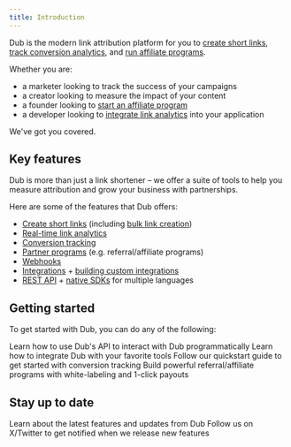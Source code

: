 ```yaml
---
title: Introduction
---
```


Dub is the modern link attribution platform for you to [create short links](/concepts/links/introduction), [track conversion analytics](/conversions/quickstart), and [run affiliate programs](/partners/quickstart).

Whether you are:

- a marketer looking to track the success of your campaigns
- a creator looking to measure the impact of your content
- a founder looking to [start an affiliate program](/partners/quickstart)
- a developer looking to [integrate link analytics](concepts/analytics/introduction) into your application

We've got you covered.

## Key features

Dub is more than just a link shortener – we offer a suite of tools to help you measure attribution and grow your business with partnerships.

Here are some of the features that Dub offers:

- [Create short links](/concepts/links/introduction) (including [bulk link creation](/concepts/links/bulk-operations))
- [Real-time link analytics](/concepts/analytics/introduction)
- [Conversion tracking](/conversions/quickstart)
- [Partner programs](/partners/quickstart) (e.g. referral/affiliate programs)
- [Webhooks](/concepts/webhooks/introduction)
- [Integrations](https://dub.co/integrations) + [building custom integrations](/integrations/quickstart)
- [REST API](/api-reference/introduction) + [native SDKs](/sdks/overview) for multiple languages

## Getting started

To get started with Dub, you can do any of the following:

<CardGroup cols={2}>
  <Card title="Try our API" icon="code" href="/api-reference/introduction">
    Learn how to use Dub's API to interact with Dub programmatically
  </Card>
  <Card title="Integrate with Dub" icon="circle-nodes" href="/integrations">
    Learn how to integrate Dub with your favorite tools
  </Card>
  <Card
    title="Conversion tracking"
    icon="arrow-progress"
    href="/conversions/quickstart"
  >
    Follow our quickstart guide to get started with conversion tracking
  </Card>
  <Card title="Dub Partners" icon="arrow-progress" href="/partners/quickstart">
    Build powerful referral/affiliate programs with white-labeling and 1-click
    payouts
  </Card>
</CardGroup>

## Stay up to date

<CardGroup cols={2}>
  <Card title="Read our blog" icon="newspaper" href="https://dub.co/blog">
    Learn about the latest features and updates from Dub
  </Card>
  <Card
    title="Follow us on X/Twitter"
    icon="twitter"
    href="https://x.com/dubdotco"
  >
    Follow us on X/Twitter to get notified when we release new features
  </Card>
</CardGroup>
